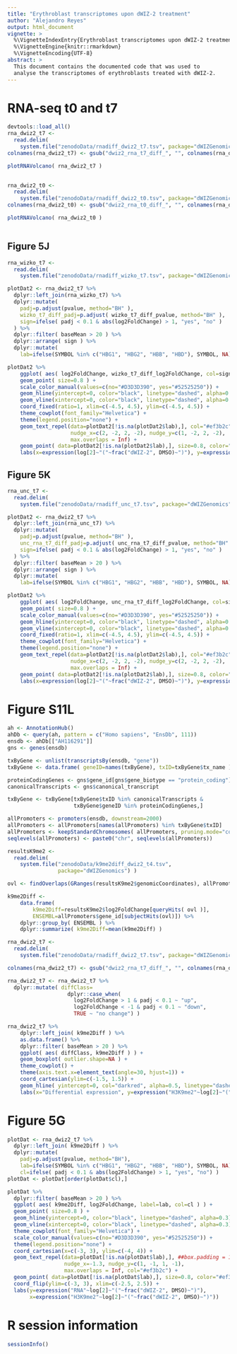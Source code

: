 ```yaml
---
title: "Erythroblast transcriptomes upon dWIZ-2 treatment"
author: "Alejandro Reyes"
output: html_document
vignette: >
  %\VignetteIndexEntry{Erythroblast transcriptomes upon dWIZ-2 treatment}
  %\VignetteEngine{knitr::rmarkdown}
  %\VignetteEncoding{UTF-8}
abstract: >
  This document contains the documented code that was used to
  analyse the transcriptomes of erythroblasts treated with dWIZ-2.
---
```

  
# RNA-seq t0 and t7

```r

devtools::load_all()
rna_dwiz2_t7 <- 
  read.delim(
    system.file("zenodoData/rnadiff_dwiz2_t7.tsv", package="dWIZGenomics"))
colnames(rna_dwiz2_t7) <- gsub("dwiz2_rna_t7_diff_", "", colnames(rna_dwiz2_t7))

plotRNAVolcano( rna_dwiz2_t7 )
  
```

```r

rna_dwiz2_t0 <- 
  read.delim(
    system.file("zenodoData/rnadiff_dwiz2_t0.tsv", package="dWIZGenomics"))
colnames(rna_dwiz2_t0) <- gsub("dwiz2_rna_t0_diff_", "", colnames(rna_dwiz2_t0))

plotRNAVolcano( rna_dwiz2_t0 )
  
```

## Figure 5J

```r

rna_wizko_t7 <- 
  read.delim(
    system.file("zenodoData/rnadiff_wizko_t7.tsv", package="dWIZGenomics"))

plotDat2 <- rna_dwiz2_t7 %>%
  dplyr::left_join(rna_wizko_t7) %>%
  dplyr::mutate(
    padj=p.adjust(pvalue, method="BH" ),
    wizko_t7_diff_padj=p.adjust( wizko_t7_diff_pvalue, method="BH" ),
    sign=ifelse( padj < 0.1 & abs(log2FoldChange) > 1, "yes", "no" )
  ) %>%
  dplyr::filter( baseMean > 20 ) %>%
  dplyr::arrange( sign ) %>%
  dplyr::mutate(
    lab=ifelse(SYMBOL %in% c("HBG1", "HBG2", "HBB", "HBD"), SYMBOL, NA))

plotDat2 %>%
    ggplot( aes( log2FoldChange, wizko_t7_diff_log2FoldChange, col=sign, label=lab ) ) +
    geom_point( size=0.8 ) +
    scale_color_manual(values=c(no="#D3D3D390", yes="#52525250")) +
    geom_hline(yintercept=0, color="black", linetype="dashed", alpha=0.3) +
    geom_vline(xintercept=0, color="black", linetype="dashed", alpha=0.3) +
    coord_fixed(ratio=1, xlim=c(-4.5, 4.5), ylim=c(-4.5, 4.5)) +
    theme_cowplot(font_family="Helvetica") +
    theme(legend.position="none") +
    geom_text_repel(data=plotDat2[!is.na(plotDat2$lab),], col="#ef3b2c",
                    nudge_x=c(2, -2, 2, -2), nudge_y=c(1, -2, 2, -2),
                    max.overlaps = Inf) +
    geom_point( data=plotDat2[!is.na(plotDat2$lab),], size=0.8, color="#ef3b2c") +
    labs(x=expression(log[2]~"("~frac("dWIZ-2", DMSO)~")"), y=expression(log[2]~"("~frac("WIZ KO", "control")~")"))


```

## Figure 5K

```r

rna_unc_t7 <- 
  read.delim(
    system.file("zenodoData/rnadiff_unc_t7.tsv", package="dWIZGenomics"))

plotDat2 <- rna_dwiz2_t7 %>%
  dplyr::left_join(rna_unc_t7) %>%
  dplyr::mutate(
    padj=p.adjust(pvalue, method="BH" ),
    unc_rna_t7_diff_padj=p.adjust( unc_rna_t7_diff_pvalue, method="BH" ),
    sign=ifelse( padj < 0.1 & abs(log2FoldChange) > 1, "yes", "no" )
  ) %>%
  dplyr::filter( baseMean > 20 ) %>%
  dplyr::arrange( sign ) %>%
  dplyr::mutate(
    lab=ifelse(SYMBOL %in% c("HBG1", "HBG2", "HBB", "HBD"), SYMBOL, NA))

plotDat2 %>%
    ggplot( aes( log2FoldChange, unc_rna_t7_diff_log2FoldChange, col=sign, label=lab ) ) +
    geom_point( size=0.8 ) +
    scale_color_manual(values=c(no="#D3D3D390", yes="#52525250")) +
    geom_hline(yintercept=0, color="black", linetype="dashed", alpha=0.3) +
    geom_vline(xintercept=0, color="black", linetype="dashed", alpha=0.3) +
    coord_fixed(ratio=1, xlim=c(-4.5, 4.5), ylim=c(-4.5, 4.5)) +
    theme_cowplot(font_family="Helvetica") +
    theme(legend.position="none") +
    geom_text_repel(data=plotDat2[!is.na(plotDat2$lab),], col="#ef3b2c",
                    nudge_x=c(2, -2, 2, -2), nudge_y=c(2, -2, 2, -2),
                    max.overlaps = Inf) +
    geom_point( data=plotDat2[!is.na(plotDat2$lab),], size=0.8, color="#ef3b2c") +
    labs(x=expression(log[2]~"("~frac("dWIZ-2", DMSO)~")"), y=expression(log[2]~"("~frac(UNC0642, DMSO)~")"))


```
# Figure S11L

```r

ah <- AnnotationHub()
ahDb <- query(ah, pattern = c("Homo sapiens", "EnsDb", 111))
ensdb <- ahDb[["AH116291"]]
gns <- genes(ensdb)

txByGene <- unlist(transcriptsBy(ensdb, "gene"))
txByGene <- data.frame( geneID=names(txByGene), txID=txByGene$tx_name )

proteinCodingGenes <- gns$gene_id[gns$gene_biotype == "protein_coding"]
canonicalTranscripts <- gns$canonical_transcript

txByGene <- txByGene[txByGene$txID %in% canonicalTranscripts &
                     txByGene$geneID %in% proteinCodingGenes,]

allPromoters <- promoters(ensdb, downstream=2000)
allPromoters <- allPromoters[names(allPromoters) %in% txByGene$txID]
allPromoters <- keepStandardChromosomes( allPromoters, pruning.mode="coarse" )
seqlevels(allPromoters) <- paste0("chr", seqlevels(allPromoters))

resultsK9me2 <- 
  read.delim( 
    system.file("zenodoData/k9me2diff_dwiz2_t4.tsv", 
                package="dWIZGenomics") )

ovl <- findOverlaps(GRanges(resultsK9me2$genomicCoordinates), allPromoters)

k9me2Diff <-
    data.frame(
        k9me2Diff=resultsK9me2$log2FoldChange[queryHits( ovl )],
        ENSEMBL=allPromoters$gene_id[subjectHits(ovl)]) %>%
    dplyr::group_by( ENSEMBL ) %>%
    dplyr::summarize( k9me2Diff=mean(k9me2Diff) )

rna_dwiz2_t7 <- 
  read.delim(
    system.file("zenodoData/rnadiff_dwiz2_t7.tsv", package="dWIZGenomics"))

colnames(rna_dwiz2_t7) <- gsub("dwiz2_rna_t7_diff_", "", colnames(rna_dwiz2_t7))

rna_dwiz2_t7 <- rna_dwiz2_t7 %>%
  dplyr::mutate( diffClass=
                   dplyr::case_when(
                     log2FoldChange > 1 & padj < 0.1 ~ "up",
                     log2FoldChange < -1 & padj < 0.1 ~ "down",
                     TRUE ~ "no change") )

rna_dwiz2_t7 %>%
    dplyr::left_join( k9me2Diff ) %>%
    as.data.frame() %>%
    dplyr::filter( baseMean > 20 ) %>%
    ggplot( aes( diffClass, k9me2Diff ) ) +
    geom_boxplot( outlier.shape=NA ) +
    theme_cowplot() +
    theme(axis.text.x=element_text(angle=30, hjust=1)) +
    coord_cartesian(ylim=c(-1.5, 1.5)) +
    geom_hline( yintercept=0, col="darkred", alpha=0.5, linetype="dashed" ) +
    labs(x="Differential expression", y=expression("H3K9me2"~log[2]~"("~frac("dWIZ-2", DMSO)~")"))

```

# Figure 5G

```r

plotDat <- rna_dwiz2_t7 %>%
  dplyr::left_join( k9me2Diff ) %>%
  dplyr::mutate(
    padj=p.adjust(pvalue, method="BH"),
    lab=ifelse(SYMBOL %in% c("HBG1", "HBG2", "HBB", "HBD"), SYMBOL, NA),
    cl=ifelse( padj < 0.1 & abs(log2FoldChange) > 1, "yes", "no") )
plotDat <- plotDat[order(plotDat$cl),]

plotDat %>%
  dplyr::filter( baseMean > 20 ) %>%
  ggplot( aes( k9me2Diff, log2FoldChange, label=lab, col=cl ) ) +  
  geom_point( size=0.8 ) +
  geom_hline(yintercept=0, color="black", linetype="dashed", alpha=0.3) +
  geom_vline(xintercept=0, color="black", linetype="dashed", alpha=0.3) +
  theme_cowplot(font_family="Helvetica") +
  scale_color_manual(values=c(no="#D3D3D390", yes="#52525250")) +
  theme(legend.position="none") +
  coord_cartesian(x=c(-3, 3), ylim=c(-4, 4)) +
  geom_text_repel(data=plotDat[!is.na(plotDat$lab),], ##box.padding = 1.3,
                  nudge_x=-1.3, nudge_y=c(1, -1, 1, -1),
                  max.overlaps = Inf, col="#ef3b2c") +
  geom_point( data=plotDat[!is.na(plotDat$lab),], size=0.8, color="#ef3b2c") +
  coord_flip(ylim=c(-3, 3), xlim=c(-2.5, 2.5)) +
  labs(y=expression("RNA"~log[2]~"("~frac("dWIZ-2", DMSO)~")"), 
       x=expression("H3K9me2"~log[2]~"("~frac("dWIZ-2", DMSO)~")"))


```


# R session information

```r
sessionInfo()
```
